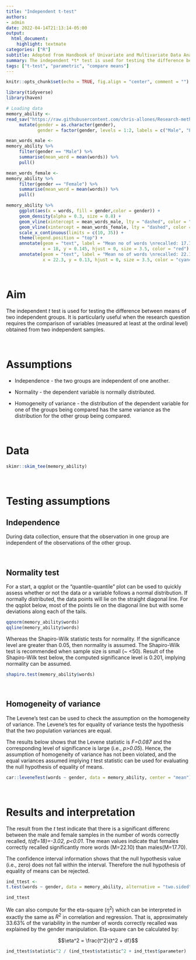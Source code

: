 ```yaml
---
title: "Independent t-test"
authors:
- admin
date: 2022-04-14T21:13:14-05:00
output:
  html_document:
    highlight: textmate
categories: ["R"]
subtitle: Adopted from Handbook of Univariate and Multivariate Data Analysis with IBM SPSS by Robert Ho.
summary: The independent *t* test is used for testing the difference between means of two independent groups. It is particularly useful when the research question requires the comparison of variables (measured at least at the ordinal level) obtained from two independent samples.
tags: ["t-test", "parametric", "compare means"]
---
```

```r
knitr::opts_chunk$set(echo = TRUE, fig.align = "center", comment = "")

library(tidyverse)
library(haven)
```

```r
# Loading data
memory_ability <- 
read_sav("https://raw.githubusercontent.com/chris-allones/Research-methods/master/t-test/data/EX4.sav") %>% 
     mutate(gender = as.character(gender),
            gender = factor(gender, levels = 1:2, labels = c("Male", "Female")))

mean_words_male <- 
memory_ability %>% 
     filter(gender == "Male") %>% 
     summarise(mean_word = mean(words)) %>% 
     pull()

mean_words_female <- 
memory_ability %>% 
     filter(gender == "Female") %>% 
     summarise(mean_word = mean(words)) %>% 
     pull()

```

```r
memory_ability %>% 
     ggplot(aes(x = words, fill = gender,color = gender)) +
     geom_density(alpha = 0.3, size = 0.8) +
     geom_vline(xintercept = mean_words_male, lty = "dashed", color = "red") +
     geom_vline(xintercept = mean_words_female, lty = "dashed", color = "cyan4") +
     scale_x_continuous(limits = c(10, 35)) +
     theme(legend.position = "top") +
     annotate(geom = "text", label = "Mean no of words \nrecalled: 17.7",
              x = 18, y = 0.145, hjust = 0, size = 3.5, color = "red") +
     annotate(geom = "text", label = "Mean no of words \nrecalled: 22.1",
              x = 22.3, y = 0.13, hjust = 0, size = 3.5, color = "cyan4")

```

<br>

# Aim

The independent *t* test is used for testing the difference between means of two independent groups. It is particularly useful when the research question requires the comparison of variables (measured at least at the ordinal level) obtained from two independent samples.

<br>

# Assumptions

+ Independence - the two groups are independent of one another.

+ Normality - the dependent variable is normally distributed.

+ Homogeneity of variance - the distribution of the dependent variable for one of the groups being compared has the same variance as the distribution for the other group being compared.

<br>

# Data

```r
skimr::skim_tee(memory_ability)
```

<br>

# Testing assumptions

## Independence

During data collection, ensure that the observation in one group are independent of the observations of the other group.

<br>

## Normality test

For a start, a qqplot or the "quantile-quantile" plot can be used to quickly assess whether or not the data or a variable follows a normal distribution. If normally distributed, the data points will lie on the straight diagonal line. For the qqplot below, most of the points lie on the diagonal line but with some deviations along each of the tails. 

```r
qqnorm(memory_ability$words)
qqline(memory_ability$words)
```

Whereas the Shapiro-Wilk statistic tests for normality. If the significance level are greater than 0.05, then normality is assumed. The Shapiro-Wilk test is recommended when sample size is small (~ <50). Result of the Shapiro-Wilk test below, the computed significance level is 0.201, implying normality can be assumed.

```r
shapiro.test(memory_ability$words)
```

<br>

## Homogeneity of variance

The Levene's test can be used to check the assumption on the homogeneity of variance. The Levene's tes for equality of variance tests the hypothesis that the two population variances are equal. 

The results below shows that the Levene statistic is *F=0.087* and the corresponding level of significance is large (i.e., *p>0.05*). Hence, the assumption of homogeneity of variance has not been violated, and the equal variances assumed implying *t* test statistic can be used for evaluating the null hypothesis of equality of means.

```r
car::leveneTest(words ~ gender, data = memory_ability, center = "mean")
```

<br>

# Results and interpretation

The result from the *t* test indicate that there is a significant differenc between the male and female samples in the number of words correctly recalled, *t(df=18)=-3.02, p<0.01*. The mean values indicate that females correctly recalled significantly more words (M=22.10) than males(M=17.70).

The confidence interval information shows that the null hypothesis value (i.e., zero) does not fall within the interval. Therefore the null hypothesis of equality of means can be rejected.

```r
ind_ttest <- 
t.test(words ~ gender, data = memory_ability, alternative = "two.sided")

ind_ttest

```

We can also compute for the eta-square ($\eta^2$) which can be interpreted in exactly the same as $R^2$ in correlation and regression. That is, approximately 33.63% of the variability in the number of words correctly recalled was explained by the gender manipulation. Eta-square can be calculated by:

$$\eta^2 = \frac{t^2}{t^2 + df}$$

```r
ind_ttest$statistic^2 / (ind_ttest$statistic^2 + ind_ttest$parameter)
```



